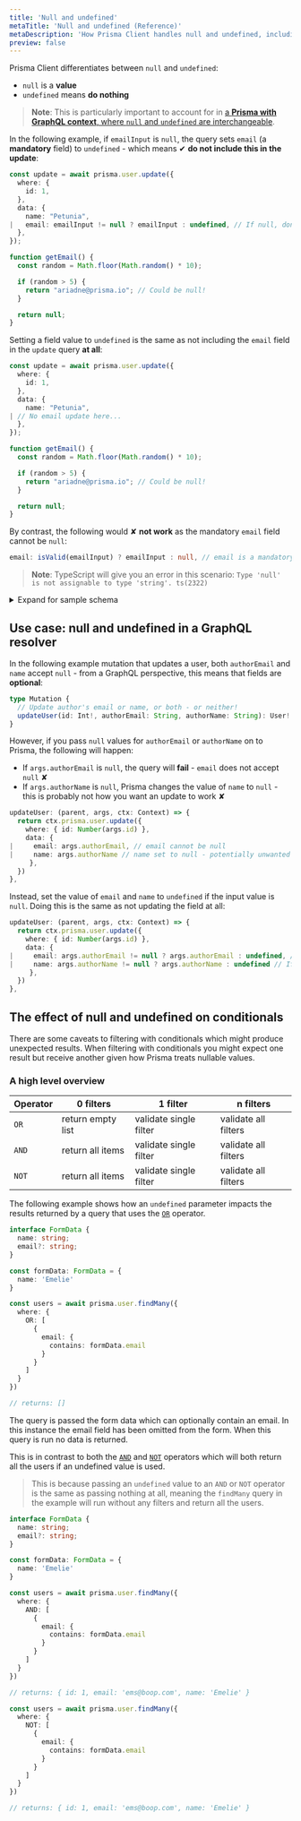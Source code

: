 ```yaml
---
title: 'Null and undefined'
metaTitle: 'Null and undefined (Reference)'
metaDescription: 'How Prisma Client handles null and undefined, including a GraphQL use case.'
preview: false
---
```


<TopBlock>

Prisma Client differentiates between `null` and `undefined`:

- `null` is a **value**
- `undefined` means **do nothing**

> **Note**: This is particularly important to account for in [a **Prisma with GraphQL context**, where `null` and `undefined` are interchangeable](#use-case-null-and-undefined-in-a-graphql-resolver).

In the following example, if `emailInput` is `null`, the query sets `email` (a **mandatory** field) to `undefined` - which means ✔ **do not include this in the update**:

```ts
const update = await prisma.user.update({
  where: {
    id: 1,
  },
  data: {
    name: "Petunia",
|   email: emailInput != null ? emailInput : undefined, // If null, don't include in update!
  },
});

function getEmail() {
  const random = Math.floor(Math.random() * 10);

  if (random > 5) {
    return "ariadne@prisma.io"; // Could be null!
  }

  return null;
}
```

Setting a field value to `undefined` is the same as not including the `email` field in the `update` query **at all**:

```ts
const update = await prisma.user.update({
  where: {
    id: 1,
  },
  data: {
    name: "Petunia",
| // No email update here...
  },
});

function getEmail() {
  const random = Math.floor(Math.random() * 10);

  if (random > 5) {
    return "ariadne@prisma.io"; // Could be null!
  }

  return null;
}
```

By contrast, the following would ✘ **not work** as the mandatory `email` field cannot be `null`:

```ts
email: isValid(emailInput) ? emailInput : null, // email is a mandatory field!
```

> **Note**: TypeScript will give you an error in this scenario: `Type 'null' is not assignable to type 'string'. ts(2322)`

<details><summary>Expand for sample schema</summary>

```prisma
model User {
  email String  @unique
  id    Int     @default(autoincrement()) @id
  name  String?
  posts Post[]
}

model Post {
  id       String @default(cuid()) @id
  title    String
  authorId Int?
  views    Int?
  author   User?  @relation(fields: [authorId], references: [id])
}
```

</details>

</TopBlock>

## Use case: <inlinecode>null</inlinecode> and <inlinecode>undefined</inlinecode> in a GraphQL resolver

In the following example mutation that updates a user, both `authorEmail` and `name` accept `null` - from a GraphQL perspective, this means that fields are **optional**:

```ts
type Mutation {
  // Update author's email or name, or both - or neither!
  updateUser(id: Int!, authorEmail: String, authorName: String): User!
}
```

However, if you pass `null` values for `authorEmail` or `authorName` on to Prisma, the following will happen:

- If `args.authorEmail` is `null`, the query will **fail** - `email` does not accept `null` ✘
- If `args.authorName` is `null`, Prisma changes the value of `name` to `null` - this is probably not how you want an update to work ✘

```ts
updateUser: (parent, args, ctx: Context) => {
  return ctx.prisma.user.update({
    where: { id: Number(args.id) },
    data: {
|     email: args.authorEmail, // email cannot be null
|     name: args.authorName // name set to null - potentially unwanted behavior
     },
  })
},
```

Instead, set the value of `email` and `name` to `undefined` if the input value is `null`. Doing this is the same as not updating the field at all:

```ts
updateUser: (parent, args, ctx: Context) => {
  return ctx.prisma.user.update({
    where: { id: Number(args.id) },
    data: {
|     email: args.authorEmail != null ? args.authorEmail : undefined, // If null, do nothing
|     name: args.authorName != null ? args.authorName : undefined // If null, do nothing
     },
  })
},
```

## The effect of <inlinecode>null</inlinecode> and <inlinecode>undefined</inlinecode> on conditionals

There are some caveats to filtering with conditionals which might produce unexpected results. When filtering with conditionals you might expect one result but receive another given how Prisma treats nullable values.

### A high level overview


|Operator   | 0 filters              | 1 filter               | n filters            |
|-----------|------------------------|------------------------|----------------------|
|`OR`       | return empty list      | validate single filter | validate all filters |
|`AND`      | return all items       | validate single filter | validate all filters |
|`NOT`      | return all items       | validate single filter | validate all filters |

The following example shows how an `undefined` parameter impacts the results returned by a query that uses the [`OR`](../../../reference/api-reference/prisma-client-reference#or) <span class="api"></span> operator.

```ts
interface FormData {
  name: string;
  email?: string;
}

const formData: FormData = {
  name: 'Emelie'
}

const users = await prisma.user.findMany({
  where: {
    OR: [
      {
        email: {
          contains: formData.email
        }
      }
    ]
  }
})

// returns: []
```

The query is passed the form data which can optionally contain an email. In this instance the email field has been omitted from the form. When this query is run no data is returned.

This is in contrast to both the [`AND`](../../../reference/api-reference/prisma-client-reference#and) <span class="api"></span> and [`NOT`](../../../reference/api-reference/prisma-client-reference#not) <span class="api"></span> operators which will both return all the users
if an undefined value is used.

> This is because passing an `undefined` value to an `AND` or `NOT` operator is the same
as passing nothing at all, meaning the `findMany` query in the example will run without any filters and return all the users.

```ts
interface FormData {
  name: string;
  email?: string;
}

const formData: FormData = {
  name: 'Emelie'
}

const users = await prisma.user.findMany({
  where: {
    AND: [
      {
        email: {
          contains: formData.email
        }
      }
    ]
  }
})

// returns: { id: 1, email: 'ems@boop.com', name: 'Emelie' }

const users = await prisma.user.findMany({
  where: {
    NOT: [
      {
        email: {
          contains: formData.email
        }
      }
    ]
  }
})

// returns: { id: 1, email: 'ems@boop.com', name: 'Emelie' }
```
